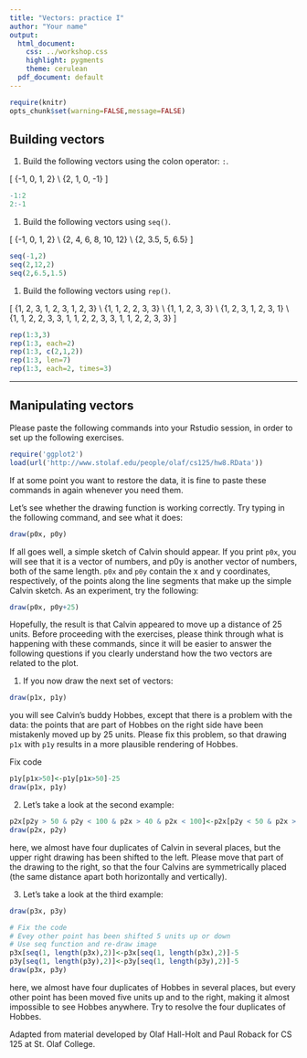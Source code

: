 ```yaml
---
title: "Vectors: practice I"
author: "Your name"
output:
  html_document:
    css: ../workshop.css
    highlight: pygments
    theme: cerulean
  pdf_document: default
---
```


```r
require(knitr)
opts_chunk$set(warning=FALSE,message=FALSE)
```


## Building vectors

1.   Build the following vectors using the colon operator: `:`.

\[
\{-1, 0, 1, 2\} \\
\{2, 1, 0, -1\}
\]

```r
-1:2
2:-1
```

1.   Build the following vectors using `seq()`.

\[
\{-1, 0, 1, 2\} \\
\{2, 4, 6, 8, 10, 12\} \\
\{2, 3.5, 5, 6.5\}
\]

```r
seq(-1,2)
seq(2,12,2)
seq(2,6.5,1.5)
```

1.   Build the following vectors using `rep()`.

\[
\{1, 2, 3, 1, 2, 3, 1, 2, 3\} \\
\{1, 1, 2, 2, 3, 3\} \\
\{1, 1, 2, 3, 3\} \\
\{1, 2, 3, 1, 2, 3, 1\} \\
\{1, 1, 2, 2, 3, 3, 1, 1, 2, 2, 3, 3, 1, 1, 2, 2, 3, 3\}
\]

```r
rep(1:3,3)
rep(1:3, each=2)
rep(1:3, c(2,1,2))
rep(1:3, len=7)
rep(1:3, each=2, times=3)
```
* * *

## Manipulating vectors

Please paste the following commands into your Rstudio session, in order to set 
up the following exercises.

```r
require('ggplot2')
load(url('http://www.stolaf.edu/people/olaf/cs125/hw8.RData'))
```


If at some point you want to restore the data, it is fine to paste these commands 
in again whenever you need them. 

Let's see whether the drawing function is working correctly. Try typing in the 
following command, and see what it does:

```r
draw(p0x, p0y)
```

If all goes well, a simple sketch of Calvin should appear. If you print `p0x`, 
you will see that it is a vector of numbers, and p0y is another vector of 
numbers, both of the same length. `p0x` and `p0y` contain the x and y coordinates, 
respectively, of the points along the line segments that make up the simple Calvin 
sketch. As an experiment, try the following:

```r
draw(p0x, p0y+25)
```

Hopefully, the result is that Calvin appeared to move up a distance of 25 units. 
Before proceeding with the exercises, please think through what is happening with 
these commands, since it will be easier to answer the following questions if you 
clearly understand how the two vectors are related to the plot.

1.   If you now draw the next set of vectors:

```r
draw(p1x, p1y)
```

you will see Calvin's buddy Hobbes, except that there is a problem with the data: 
the points that are part of Hobbes on the right side have been mistakenly moved 
up by 25 units. Please fix this problem, so that drawing `p1x` with `p1y` results 
in a more plausible rendering of Hobbes. 

Fix code

```r
p1y[p1x>50]<-p1y[p1x>50]-25
draw(p1x, p1y)
```

2.   Let's take a look at the second example:

```r
p2x[p2y > 50 & p2y < 100 & p2x > 40 & p2x < 100]<-p2x[p2y < 50 & p2x > 40 & p2x < 100] 
draw(p2x, p2y)
```

here, we almost have four duplicates of Calvin in several places, but the upper 
right drawing has been shifted to the left. Please move that part of the drawing 
to the right, so that the four Calvins are symmetrically placed (the same distance 
apart both horizontally and vertically).

3.   Let's take a look at the third example:

```r
draw(p3x, p3y)

# Fix the code
# Evey other point has been shifted 5 units up or down
# Use seq function and re-draw image
p3x[seq(1, length(p3x),2)]<-p3x[seq(1, length(p3x),2)]-5
p3y[seq(1, length(p3y),2)]<-p3y[seq(1, length(p3y),2)]-5
draw(p3x, p3y)
```

here, we almost have four duplicates of Hobbes in several places, but every other 
point has been moved five units up and to the right, making it almost impossible 
to see Hobbes anywhere. Try to resolve the four duplicates of Hobbes.

<div id="license">
Adapted from material developed by Olaf Hall-Holt and Paul Roback for CS 125 at St. Olaf College.
</div>
